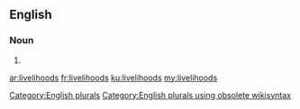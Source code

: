 ==English==

===Noun===
{{head|en}}

# {{plural of|livelihood}}

[[Category:English plurals]][[Category:English plurals using obsolete wikisyntax]]

[[ar:livelihoods]]
[[fr:livelihoods]]
[[ku:livelihoods]]
[[my:livelihoods]]